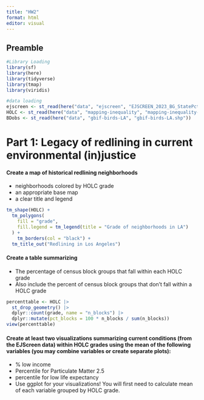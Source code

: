 ```yaml
---
title: "HW2"
format: html
editor: visual
---
```


## Preamble

```r
#Library Loading
library(sf)
library(here)
library(tidyverse)
library(tmap)
library(viridis)

#data loading
ejscreen <- st_read(here("data", "ejscreen", "EJSCREEN_2023_BG_StatePct_with_AS_CNMI_GU_VI.gdb"))
HOLC <- st_read(here("data", "mapping-inequality", "mapping-inequality-los-angeles.json"))
BDobs <- st_read(here("data", "gbif-birds-LA", "gbif-birds-LA.shp"))
```

# Part 1: Legacy of redlining in current environmental (in)justice

#### Create a map of historical redlining neighborhoods

-   neighborhoods colored by HOLC grade
-   an appropriate base map
-   a clear title and legend

```r
tm_shape(HOLC) +
  tm_polygons(
    fill = "grade",
    fill.legend = tm_legend(title = "Grade of neighborhoods in LA")
  ) +
    tm_borders(col = "black") +
  tm_title_out("Redlining in Los Angeles")
```
#### Create a table summarizing
- The percentage of census block groups that fall within each HOLC grade
- Also include the percent of census block groups that don’t fall within a HOLC grade
```r
percenttable <- HOLC |>
  st_drop_geometry() |>
  dplyr::count(grade, name = "n_blocks") |>
  dplyr::mutate(pct_blocks = 100 * n_blocks / sum(n_blocks))
view(percenttable)
```
#### Create at least two visualizations summarizing current conditions (from the EJScreen data) within HOLC grades using the mean of the following variables (you may combine variables or create separate plots):
- % low income
- Percentile for Particulate Matter 2.5
- percentile for low life expectancy
- Use ggplot for your visualizations! You will first need to calculate mean of each variable grouped by HOLC grade.

